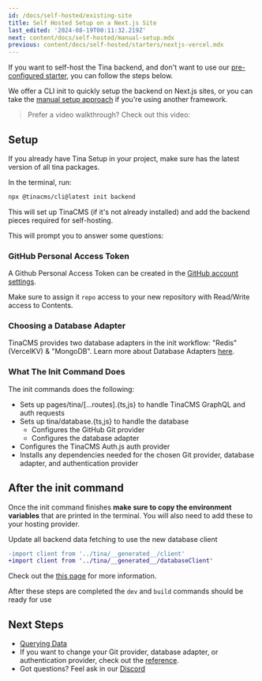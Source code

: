 ```yaml
---
id: /docs/self-hosted/existing-site
title: Self Hosted Setup on a Next.js Site
last_edited: '2024-08-19T00:11:32.219Z'
next: content/docs/self-hosted/manual-setup.mdx
previous: content/docs/self-hosted/starters/nextjs-vercel.mdx
---
```


If you want to self-host the Tina backend, and don't want to use our [pre-configured starter](/docs/self-hosted/starters/nextjs-vercel/), you can follow the steps below.

We offer a CLI init to quickly setup the backend on Next.js sites, or you can take the [manual setup approach](/docs/self-hosted/manual-setup/) if you're using another framework.

> Prefer a video walkthrough? Check out this video:

<Youtube embedSrc="https://www.youtube.com/embed/Jq5yWF1c0aM" />

## Setup

If you already have Tina Setup in your project, make sure has the latest version of all tina packages.

In the terminal, run:

```bash
npx @tinacms/cli@latest init backend
```

This will set up TinaCMS (if it's not already installed) and add the backend pieces required for self-hosting.

This will prompt you to answer some questions:

### GitHub Personal Access Token

A Github Personal Access Token can be created in the [GitHub account settings](https://github.com/settings/personal-access-tokens/new).

Make sure to assign it `repo` access to your new repository with Read/Write access to Contents.

### Choosing a Database Adapter

TinaCMS provides two database adapters in the init workflow: "Redis" (VercelKV) & "MongoDB". Learn more about Database Adapters [here](/docs/reference/self-hosted/database-adapter/overview/).

### What The Init Command Does

The init commands does the following:

* Sets up pages/tina/\[...routes].{ts,js} to handle TinaCMS GraphQL and auth requests
* Sets up tina/database.{ts,js} to handle the database
  * Configures the GitHub Git provider
  * Configures the database adapter
* Configures the TinaCMS Auth.js auth provider
* Installs any dependencies needed for the chosen Git provider, database adapter, and authentication provider

## After the init command

Once the init command finishes **make sure to copy the environment variables** that are printed in the terminal. You will also need to add these to your hosting provider.

Update all backend data fetching to use the new database client

```diff
-import client from '../tina/__generated__/client'
+import client from '../tina/__generated__/databaseClient'
```

Check out the [this page](/docs/self-hosted/querying-data) for more information.

After these steps are completed the `dev` and `build` commands should be ready for use

## Next Steps

* [Querying Data](/docs/self-hosted/querying-data)
* If you want to change your Git provider, database adapter, or authentication provider, check out the [reference](/docs/reference/self-hosted/overview/).
* Got questions? Feel ask in our [Discord](https://discord.com/invite/zumN63Ybpf)
